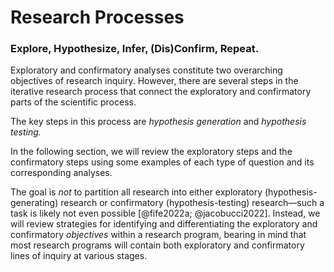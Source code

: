 # Research Processes {.sec-research_processes}

### Explore, Hypothesize, Infer, (Dis)Confirm, Repeat.

Exploratory and confirmatory analyses constitute two overarching objectives of research inquiry. However, there are several steps in the iterative research process that connect the exploratory and confirmatory parts of the scientific process.

The key steps in this process are *hypothesis generation* and *hypothesis testing.*

In the following section, we will review the exploratory steps and the confirmatory steps using some examples of each type of question and its corresponding analyses.

The goal is *not* to partition all research into either exploratory (hypothesis-generating) research or confirmatory (hypothesis-testing) research---such a task is likely not even possible [@fife2022a; @jacobucci2022]. Instead, we will review strategies for identifying and differentiating the exploratory and confirmatory *objectives* within a research program, bearing in mind that most research programs will contain both exploratory and confirmatory lines of inquiry at various stages.
